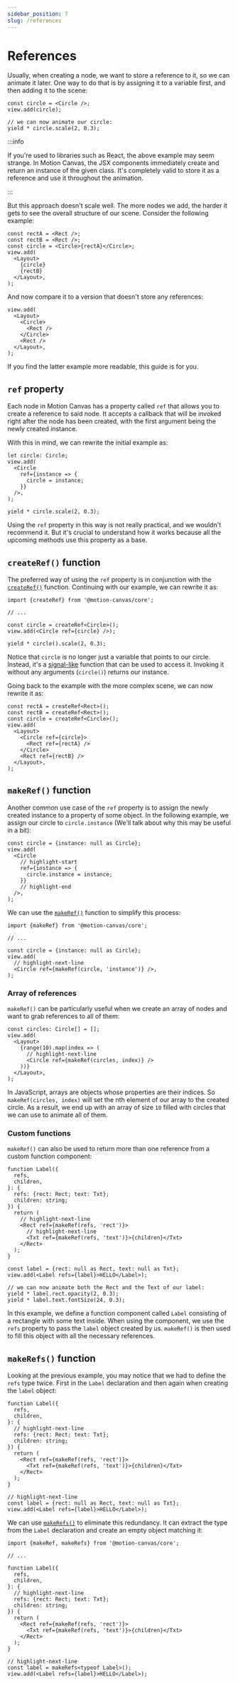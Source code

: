 ```yaml
---
sidebar_position: 7
slug: /references
---
```


# References

Usually, when creating a node, we want to store a reference to it, so we can
animate it later. One way to do that is by assigning it to a variable first, and
then adding it to the scene:

```tsx
const circle = <Circle />;
view.add(circle);

// we can now animate our circle:
yield * circle.scale(2, 0.3);
```

:::info

If you're used to libraries such as React, the above example may seem strange.
In Motion Canvas, the JSX components immediately create and return an instance
of the given class. It's completely valid to store it as a reference and use it
throughout the animation.

:::

But this approach doesn't scale well. The more nodes we add, the harder it gets
to see the overall structure of our scene. Consider the following example:

```tsx
const rectA = <Rect />;
const rectB = <Rect />;
const circle = <Circle>{rectA}</Circle>;
view.add(
  <Layout>
    {circle}
    {rectB}
  </Layout>,
);
```

And now compare it to a version that doesn't store any references:

```tsx
view.add(
  <Layout>
    <Circle>
      <Rect />
    </Circle>
    <Rect />
  </Layout>,
);
```

If you find the latter example more readable, this guide is for you.

## `ref` property

Each node in Motion Canvas has a property called `ref` that allows you to create
a reference to said node. It accepts a callback that will be invoked right after
the node has been created, with the first argument being the newly created
instance.

With this in mind, we can rewrite the initial example as:

```tsx
let circle: Circle;
view.add(
  <Circle
    ref={instance => {
      circle = instance;
    }}
  />,
);

yield * circle.scale(2, 0.3);
```

Using the `ref` property in this way is not really practical, and we wouldn't
recommend it. But it's crucial to understand how it works because all the
upcoming methods use this property as a base.

## `createRef()` function

The preferred way of using the `ref` property is in conjunction with the
[`createRef()`](/api/core/utils#createRef) function. Continuing with our
example, we can rewrite it as:

```tsx
import {createRef} from '@motion-canvas/core';

// ...

const circle = createRef<Circle>();
view.add(<Circle ref={circle} />);

yield * circle().scale(2, 0.3);
```

Notice that `circle` is no longer just a variable that points to our circle.
Instead, it's a [signal-like](/docs/signals) function that can be used to access
it. Invoking it without any arguments (`circle()`) returns our instance.

Going back to the example with the more complex scene, we can now rewrite it as:

```tsx
const rectA = createRef<Rect>();
const rectB = createRef<Rect>();
const circle = createRef<Circle>();
view.add(
  <Layout>
    <Circle ref={circle}>
      <Rect ref={rectA} />
    </Circle>
    <Rect ref={rectB} />
  </Layout>,
);
```

## `makeRef()` function

Another common use case of the `ref` property is to assign the newly created
instance to a property of some object. In the following example, we assign our
circle to `circle.instance` (We'll talk about why this may be useful in a bit):

```tsx
const circle = {instance: null as Circle};
view.add(
  <Circle
    // highlight-start
    ref={instance => {
      circle.instance = instance;
    }}
    // highlight-end
  />,
);
```

We can use the [`makeRef()`](/api/core/utils#makeRef) function to simplify this
process:

```tsx
import {makeRef} from '@motion-canvas/core';

// ...

const circle = {instance: null as Circle};
view.add(
  // highlight-next-line
  <Circle ref={makeRef(circle, 'instance')} />,
);
```

### Array of references

`makeRef()` can be particularly useful when we create an array of nodes and want
to grab references to all of them:

```tsx
const circles: Circle[] = [];
view.add(
  <Layout>
    {range(10).map(index => (
      // highlight-next-line
      <Circle ref={makeRef(circles, index)} />
    ))}
  </Layout>,
);
```

In JavaScript, arrays are objects whose properties are their indices. So
`makeRef(circles, index)` will set the nth element of our array to the created
circle. As a result, we end up with an array of size `10` filled with circles
that we can use to animate all of them.

### Custom functions

`makeRef()` can also be used to return more than one reference from a custom
function component:

```tsx
function Label({
  refs,
  children,
}: {
  refs: {rect: Rect; text: Txt};
  children: string;
}) {
  return (
    // highlight-next-line
    <Rect ref={makeRef(refs, 'rect')}>
      // highlight-next-line
      <Txt ref={makeRef(refs, 'text')}>{children}</Txt>
    </Rect>
  );
}

const label = {rect: null as Rect, text: null as Txt};
view.add(<Label refs={label}>HELLO</Label>);

// we can now animate both the Rect and the Text of our label:
yield * label.rect.opacity(2, 0.3);
yield * label.text.fontSize(24, 0.3);
```

In this example, we define a function component called `Label` consisting of a
rectangle with some text inside. When using the component, we use the `refs`
property to pass the `label` object created by us. `makeRef()` is then used to
fill this object with all the necessary references.

## `makeRefs()` function

Looking at the previous example, you may notice that we had to define the `refs`
type twice. First in the `Label` declaration and then again when creating the
`label` object:

```tsx
function Label({
  refs,
  children,
}: {
  // highlight-next-line
  refs: {rect: Rect; text: Txt};
  children: string;
}) {
  return (
    <Rect ref={makeRef(refs, 'rect')}>
      <Txt ref={makeRef(refs, 'text')}>{children}</Txt>
    </Rect>
  );
}

// highlight-next-line
const label = {rect: null as Rect, text: null as Txt};
view.add(<Label refs={label}>HELLO</Label>);
```

We can use [`makeRefs()`](/api/core/utils#makeRefs) to eliminate this
redundancy. It can extract the type from the `Label` declaration and create an
empty object matching it:

```tsx
import {makeRef, makeRefs} from '@motion-canvas/core';

// ...

function Label({
  refs,
  children,
}: {
  // highlight-next-line
  refs: {rect: Rect; text: Txt};
  children: string;
}) {
  return (
    <Rect ref={makeRef(refs, 'rect')}>
      <Txt ref={makeRef(refs, 'text')}>{children}</Txt>
    </Rect>
  );
}

// highlight-next-line
const label = makeRefs<typeof Label>();
view.add(<Label refs={label}>HELLO</Label>);
```
